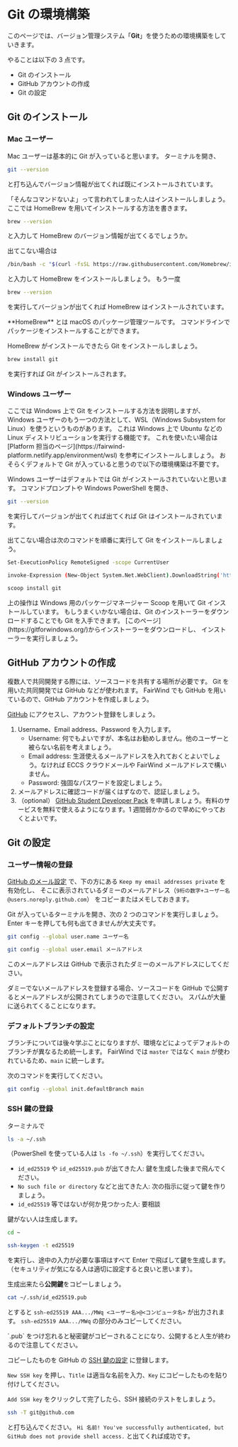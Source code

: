 
# Git の環境構築

このページでは、バージョン管理システム「**Git**」を使うための環境構築をしていきます。

やることは以下の 3 点です。

-   Git のインストール
-   GitHub アカウントの作成
-   Git の設定

## Git のインストール

### Mac ユーザー

Mac ユーザーは基本的に Git が入っていると思います。
ターミナルを開き、

```sh
git --version
```

と打ち込んでバージョン情報が出てくれば既にインストールされています。

「そんなコマンドないよ」って言われてしまった人はインストールしましょう。
ここでは HomeBrew を用いてインストールする方法を書きます。

```sh
brew --version
```

と入力して HomeBrew のバージョン情報が出てくるでしょうか。

出てこない場合は

```sh
/bin/bash -c "$(curl -fsSL https://raw.githubusercontent.com/Homebrew/install/HEAD/install.sh)"
```

と入力して HomeBrew をインストールしましょう。
もう一度

```sh
brew --version
```

を実行してバージョンが出てくれば HomeBrew はインストールされています。

<Callout type="info">
    **HomeBrew** とは macOS のパッケージ管理ツールです。
    コマンドラインでパッケージをインストールすることができます。
</Callout>

HomeBrew がインストールできたら Git をインストールしましょう。

```sh
brew install git
```

を実行すれば Git がインストールされます。

### Windows ユーザー

<Callout type="info">
    ここでは Windows 上で Git をインストールする方法を説明しますが、 Windows
    ユーザーのもう一つの方法として、WSL（Windows Subsystem for
    Linux）を使うというものがあります。 これは Windows 上で Ubuntu などの Linux
    ディストリビューションを実行する機能です。 これを使いたい場合は [Platform
    担当のページ](https://fairwind-platform.netlify.app/environment/wsl)
    を参考にインストールしましょう。 おそらくデフォルトで Git
    が入っていると思うので以下の環境構築は不要です。
</Callout>

Windows ユーザーはデフォルトでは Git がインストールされていないと思います。
コマンドプロンプトや Windows PowerShell を開き、

```sh
git --version
```

を実行してバージョンが出てくれば出てくれば Git はインストールされています。

出てこない場合は次のコマンドを順番に実行して Git をインストールしましょう。

```sh
Set-ExecutionPolicy RemoteSigned -scope CurrentUser
```

```sh
invoke-Expression (New-Object System.Net.WebClient).DownloadString('https://get.scoop.sh')
```

```sh
scoop install git
```

<Callout type="info">
    上の操作は Windows 用のパッケージマネージャー Scoop を用いて Git
    インストールしています。 もしうまくいかない場合は、Git
    のインストーラーをダウンロードすることでも Git を入手できます。
    [このページ](https://gitforwindows.org/)からインストーラーをダウンロードし、
    インストーラーを実行しましょう。
</Callout>

## GitHub アカウントの作成

複数人で共同開発する際には、ソースコードを共有する場所が必要です。
Git を用いた共同開発では GitHub などが使われます。
FairWind でも GitHub を用いているので、GitHub アカウントを作成しましょう。

[GitHub](https://github.com/signup) にアクセスし、アカウント登録をしましょう。

1. Username、Email address、Password を入力します。
    - Username: 何でもよいですが、本名はお勧めしません。他のユーザーと被らない名前を考えましょう。
    - Email address: 生涯使えるメールアドレスを入れておくとよいでしょう。なければ ECCS クラウドメールや FairWind メールアドレスで構いません。
    - Password: 強固なパスワードを設定しましょう。
1. メールアドレスに確認コードが届くはずなので、認証しましょう。
1. （optional） [GitHub Student Developer Pack](https://education.github.com/pack) を申請しましょう。有料のサービスを無料で使えるようになります。1 週間弱かかるので早めにやっておくとよいです。

## Git の設定

### ユーザー情報の登録

[GitHub のメール設定](https://github.com/settings/emails) で、下の方にある `Keep my email addresses private` を有効化し、
そこに表示されているダミーのメールアドレス（`9桁の数字+ユーザー名@users.noreply.github.com`）
をコピーまたはメモしておきます。

Git が入っているターミナルを開き、次の 2 つのコマンドを実行しましょう。
Enter キーを押しても何も出てきませんが大丈夫です。

```sh
git config --global user.name ユーザー名
```

```sh
git config --global user.email メールアドレス
```

このメールアドレスは GitHub で表示されたダミーのメールアドレスにしてください。

<Callout type="warning">
    ダミーでないメールアドレスを登録する場合、ソースコードを GitHub
    で公開するとメールアドレスが公開されてしまうので注意してください。
    スパムが大量に送られてくることになります。
</Callout>

### デフォルトブランチの設定

ブランチについては後々学ぶことになりますが、環境などによってデフォルトのブランチが異なるため統一します。
FairWind では `master` ではなく `main` が使われているため、`main` に統一します。

次のコマンドを実行してください。

```sh
git config --global init.defaultBranch main
```

### SSH 鍵の登録

ターミナルで

```sh
ls -a ~/.ssh
```

（PowerShell を使っている人は `ls -fo ~/.ssh`）を実行してください。

-   `id_ed25519` や `id_ed25519.pub` が出てきた人: 鍵を生成した後まで飛んでください。
-   `No such file or directory` などと出てきた人: 次の指示に従って鍵を作りましょう。
-   `id_ed25519` 等ではないが何か見つかった人: 要相談

鍵がない人は生成します。

```sh
cd ~
```

```sh
ssh-keygen -t ed25519
```

を実行し、途中の入力が必要な事項はすべて Enter で飛ばして鍵を生成します。
（セキュリティが気になる人は適切に設定すると良いと思います）。

生成出来たら**公開鍵**をコピーしましょう。

```sh
cat ~/.ssh/id_ed25519.pub
```

とすると `ssh-ed25519 AAA.../MWq <ユーザー名>@<コンピュータ名>` が出力されます。
`ssh-ed25519 AAA.../MWq` の部分のみコピーしてください。

<Callout type="error">
    `.pub`
    をつけ忘れると秘密鍵がコピーされることになり、公開すると人生が終わるので注意してください。
</Callout>

コピーしたものを GitHub の [SSH 鍵の設定](https://github.com/settings/keys) に登録します。

`New SSH key` を押し、`Title` は適当な名前を入力、`Key` にコピーしたものを貼り付けしてください。

`Add SSH key` をクリックして完了したら、SSH 接続のテストをしましょう。

```sh
ssh -T git@github.com
```

と打ち込んでください。
`Hi 名前! You've successfully authenticated, but GitHub does not provide shell access.`
と出てくれば成功です。
